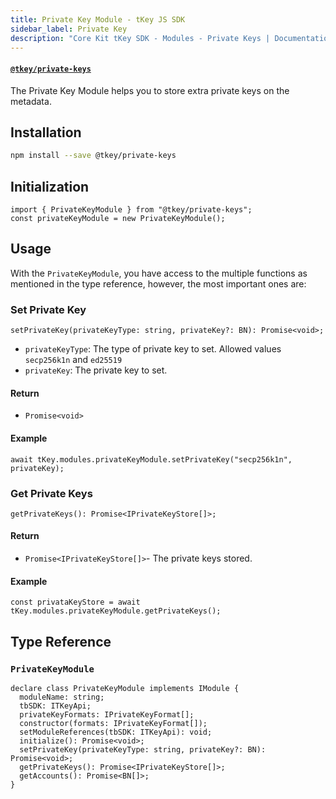 ```yaml
---
title: Private Key Module - tKey JS SDK
sidebar_label: Private Key
description: "Core Kit tKey SDK - Modules - Private Keys | Documentation - Web3Auth"
---
```


#### [`@tkey/private-keys`](https://npmjs.com/package/@tkey/private-keys)

The Private Key Module helps you to store extra private keys on the metadata.

## Installation

```bash npm2yarn
npm install --save @tkey/private-keys
```

## Initialization

```tsx
import { PrivateKeyModule } from "@tkey/private-keys";
const privateKeyModule = new PrivateKeyModule();
```

## Usage

With the `PrivateKeyModule`, you have access to the multiple functions as mentioned in the type
reference, however, the most important ones are:

### Set Private Key

`setPrivateKey(privateKeyType: string, privateKey?: BN): Promise<void>;`

- `privateKeyType`: The type of private key to set. Allowed values `secp256k1n` and `ed25519`
- `privateKey`: The private key to set.

#### Return

- `Promise<void>`

#### Example

```tsx
await tKey.modules.privateKeyModule.setPrivateKey("secp256k1n", privateKey);
```

### Get Private Keys

`getPrivateKeys(): Promise<IPrivateKeyStore[]>;`

#### Return

- `Promise<IPrivateKeyStore[]>`- The private keys stored.

#### Example

```tsx
const privataKeyStore = await tKey.modules.privateKeyModule.getPrivateKeys();
```

## Type Reference

### `PrivateKeyModule`

```tsx
declare class PrivateKeyModule implements IModule {
  moduleName: string;
  tbSDK: ITKeyApi;
  privateKeyFormats: IPrivateKeyFormat[];
  constructor(formats: IPrivateKeyFormat[]);
  setModuleReferences(tbSDK: ITKeyApi): void;
  initialize(): Promise<void>;
  setPrivateKey(privateKeyType: string, privateKey?: BN): Promise<void>;
  getPrivateKeys(): Promise<IPrivateKeyStore[]>;
  getAccounts(): Promise<BN[]>;
}
```

